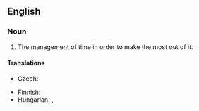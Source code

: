 ==English==
{{wikipedia}}

===Noun===
{{infl|en|noun|head=[[time]] [[management]]}}

# The management of time in order to make the most out of it.

====Translations====
{{trans-top|management of time}}
* Czech: {{t-|cs|řízení času|n}}
{{trans-mid}}
* Finnish: {{t|fi|ajankäyton suunnittelu}}
* Hungarian: {{t-|hu|időbeosztás}}, {{t-|hu|időgazdálkodás}}
{{trans-bottom}}